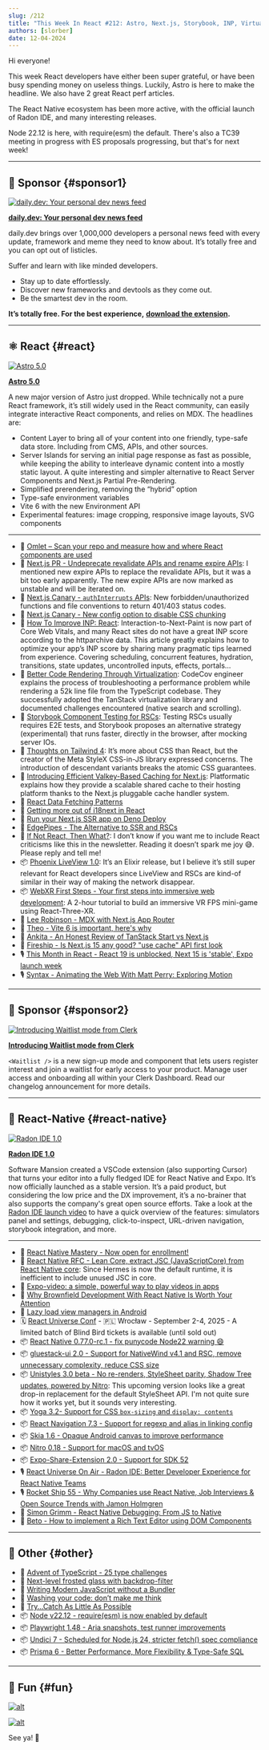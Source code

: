 ```yaml
---
slug: /212
title: "This Week In React #212: Astro, Next.js, Storybook, INP, Virtualization, WebXR, LiveView, Radon, Yoga, Unistyles, gluestack, Expo-Video, Node, Playwright, Prisma, Undici..."
authors: [slorber]
date: 12-04-2024
---
```


Hi everyone!

This week React developers have either been super grateful, or have been busy spending money on useless things. Luckily, Astro is here to make the headline. We also have 2 great React perf articles.

The React Native ecosystem has been more active, with the official launch of Radon IDE, and many interesting releases.

Node 22.12 is here, with require(esm) the default. There's also a TC39 meeting in progress with ES proposals progressing, but that's for next week!

<!-- truncate -->


<Support />

---

## 💸 Sponsor {#sponsor1}

[![daily.dev:  Your personal dev news feed](/emails/issues/212/daily.jpg)](https://daily.dev/w/this-week-in-react)

**[daily.dev: Your personal dev news feed](https://daily.dev/w/this-week-in-react)**

daily.dev brings over 1,000,000 developers a personal news feed with every update, framework and meme they need to know about. It’s totally free and you can opt out of listicles.

Suffer and learn with like minded developers.

- Stay up to date effortlessly.
- Discover new frameworks and devtools as they come out.
- Be the smartest dev in the room.

**It’s totally free. For the best experience,** [**download the extension**](https://chromewebstore.google.com/detail/dailydev-the-homepage-dev/jlmpjdjjbgclbocgajdjefcidcncaied?hl=en)**.**

---

## ⚛️ React {#react}

[![Astro 5.0](/emails/issues/212/astro.jpg)](https://astro.build/blog/astro-5/)

**[Astro 5.0](https://astro.build/blog/astro-5/)**

A new major version of Astro just dropped. While technically not a pure React framework, it’s still widely used in the React community, can easily integrate interactive React components, and relies on MDX. The headlines are:

- Content Layer to bring all of your content into one friendly, type-safe data store. Including from CMS, APIs, and other sources.
- Server Islands for serving an initial page response as fast as possible, while keeping the ability to interleave dynamic content into a mostly static layout. A quite interesting and simpler alternative to React Server Components and Next.js Partial Pre-Rendering.
- Simplified prerendering, removing the “hybrid” option
- Type-safe environment variables
- Vite 6 with the new Environment API
- Experimental features: image cropping, responsive image layouts, SVG components

---

- 💸 [Omlet – Scan your repo and measure how and where React components are used](https://omlet.dev/?utm_campaign=partner_this-week-in-react_newsletter-quick-link-nov-2024)
- 👀 [Next.js PR \- Undeprecate revalidate APIs and rename expire APIs](https://github.com/vercel/next.js/pull/73193): I mentioned new expire APIs to replace the revalidate APIs, but it was a bit too early apparently. The new expire APIs are now marked as unstable and will be iterated on.
- 👀 [Next.js Canary \- `authInterrupts` APIs](https://nextjs.org/docs/canary/app/api-reference/config/next-config-js/authInterrupts): New forbidden/unauthorized functions and file conventions to return 401/403 status codes.
- 👀 [Next.js Canary \- New config option to disable CSS chunking](https://nextjs.org/docs/canary/app/api-reference/config/next-config-js/cssChunking)
- 📜 [How To Improve INP: React](https://kurtextrem.de/posts/improve-inp-react): Interaction-to-Next-Paint is now part of Core Web Vitals, and many React sites do not have a great INP score according to the httparchive data. This article greatly explains how to optimize your app’s INP score by sharing many pragmatic tips learned from experience. Covering scheduling, concurrent features, hydration, transitions, state updates, uncontrolled inputs, effects, portals…
- 📜 [Better Code Rendering Through Virtualization](https://sentry.engineering/blog/better-code-rendering-through-virtualization): CodeCov engineer explains the process of troubleshooting a performance problem while rendering a 52k line file from the TypeScript codebase. They successfully adopted the TanStack virtualization library and documented challenges encountered (native search and scrolling).
- 📜 [Storybook Component Testing for RSCs](https://storybook.js.org/blog/component-testing-rscs/): Testing RSCs usually requires E2E tests, and Storybook proposes an alternative strategy (experimental) that runs faster, directly in the browser, after mocking server IOs.
- 📜 [Thoughts on Tailwind 4](https://nmn.sh/blog/2024-11-30-thoughts-on-tailwind-4): It’s more about CSS than React, but the creator of the Meta StyleX CSS-in-JS library expressed concerns. The introduction of descendant variants breaks the atomic CSS guarantees.
- 📜 [Introducing Efficient Valkey-Based Caching for Next.js](https://blog.platformatic.dev/introducing-efficient-valkey-based-caching-for-nextjs): Platformatic explains how they provide a scalable shared cache to their hosting platform thanks to the Next.js pluggable cache handler system.
- 📜 [React Data Fetching Patterns](https://www.robinwieruch.de/react-data-fetching-patterns/)
- 📜 [Getting more out of i18next in React](https://lingual.dev/blog/getting-more-out-of-i18next-in-react/)
- 📜 [Run your Next.js SSR app on Deno Deploy](https://deno.com/blog/nextjs-on-deno-deploy)
- 📜 [EdgePipes \- The Alternative to SSR and RSCs](https://runspired.com/2024/12/01/edge-pipes.html)
- 📜 [If Not React, Then What?](https://infrequently.org/2024/11/if-not-react-then-what/): I don’t know if you want me to include React criticisms like this in the newsletter. Reading it doesn’t spark me joy 😅. Please reply and tell me\!
- 📦 [Phoenix LiveView 1.0](https://phoenixframework.org/blog/phoenix-liveview-1.0-released): It’s an Elixir release, but I believe it’s still super relevant for React developers since LiveView and RSCs are kind-of similar in their way of making the network disappear.
- 📦 [WebXR First Steps \- Your first steps into immersive web development](https://github.com/meta-quest/webxr-first-steps-react): A 2-hour tutorial to build an immersive VR FPS mini-game using React-Three-XR.
- 🎥 [Lee Robinson \- MDX with Next.js App Router](https://www.youtube.com/watch?v=34bRv6cQezo)
- 🎥 [Theo \- Vite 6 is important, here's why](https://www.youtube.com/watch?v=yT4DWBWm6DM)
- 🎥 [Ankita \- An Honest Review of TanStack Start vs Next.js](https://www.youtube.com/watch?v=D27AfH0pSp8)
- 🎥 [Fireship \- Is Next.js 15 any good? "use cache" API first look](https://www.youtube.com/watch?v=xWkozeculPo)
- 🎙️ [This Month in React \- React 19 is unblocked, Next 15 is 'stable', Expo launch week](https://creators.spotify.com/pod/show/reactiflux/episodes/TMiR-2024-11-React-19-is-unblocked--Next-15-is-stable--Expo-launch-week--The-cool-kids-are-on-BlueSky-e2rn2pu)
- 🎙️ [Syntax \- Animating the Web With Matt Perry: Exploring Motion](https://syntax.fm/show/854/animating-the-web-with-matt-perry-exploring-motion)

<SubscribeFormEmbed placement="middle" />

---

## 💸 Sponsor {#sponsor2}

[![Introducing Waitlist mode from Clerk](/emails/issues/212/clerk.jpg)](https://go.clerk.com/tWHD2yj)

**[Introducing Waitlist mode from Clerk](https://go.clerk.com/tWHD2yj)**

`<Waitlist />` is a new sign-up mode and component that lets users register interest and join a waitlist for early access to your product. Manage user access and onboarding all within your Clerk Dashboard. Read our changelog announcement for more details.

---

## 📱 React-Native {#react-native}

[![Radon IDE 1.0](/emails/issues/212/radon.jpg)](https://ide.swmansion.com/)

**[Radon IDE 1.0](https://ide.swmansion.com/)**

Software Mansion created a VSCode extension (also supporting Cursor) that turns your editor into a fully fledged IDE for React Native and Expo. It’s now officially launched as a stable version. It’s a paid product, but considering the low price and the DX improvement, it’s a no-brainer that also supports the company's great open source efforts. Take a look at the [Radon IDE launch video](https://www.youtube.com/watch?v=07Un9EfE8D4) to have a quick overview of the features: simulators panel and settings, debugging, click-to-inspect, URL-driven navigation, storybook integration, and more.

---

- 💸 [React Native Mastery - Now open for enrollment!](https://notjust.dev/react-native-mastery?utm_source=twir&utm_medium=email)
- 👀 [React Native RFC \- Lean Core, extract JSC (JavaScriptCore) from React Native core](https://github.com/react-native-community/discussions-and-proposals/pull/836): Since Hermes is now the default runtime, it is inefficient to include unused JSC in core.
- 📜 [Expo-video: a simple, powerful way to play videos in apps](https://expo.dev/blog/expo-video-a-simple-powerful-way-to-play-videos-in-apps)
- 📜 [Why Brownfield Development With React Native Is Worth Your Attention](https://www.callstack.com/blog/brownfield-development-with-react-native)
- 📜 [Lazy load view managers in Android](https://yogeshpaliyal.com/quick-tips/rn-tip-lazy-viewmanagers-in-android/)
- 🗓️ [React Universe Conf](https://www.reactuniverseconf.com/?utm_campaign=RUC2025&utm_source=TWIRpartnership&utm_content=savethedate) \- 🇵🇱 Wrocław \- September 2-4, 2025 \- A limited batch of Blind Bird tickets is available (until sold out)
- 📦 [React Native 0.77.0-rc.1 \- fix punycode Node22 warning 😄](https://github.com/facebook/react-native/releases/tag/v0.77.0-rc.1)
- 📦 [gluestack-ui 2.0 \- Support for NativeWind v4.1 and RSC, remove unnecessary complexity, reduce CSS size](https://gluestack.io/blogs/gluestack-ui-v2-stable-release-with-nativewind-v4-1-support)
- 📦 [Unistyles 3.0 beta \- No re-renders, StyleSheet parity, Shadow Tree updates, powered by Nitro](https://www.reactnativecrossroads.com/posts/unistyles-3-preview): This upcoming version looks like a great drop-in replacement for the default StyleSheet API. I'm not quite sure how it works yet, but it sounds very interesting.
- 📦 [Yoga 3.2- Support for CSS `box-sizing` and `display: contents`](https://www.yogalayout.dev/blog/announcing-yoga-3.2)
- 📦 [React Navigation 7.3 \- Support for regexp and alias in linking config](https://reactnavigation.org/docs/configuring-links/#matching-regular-expressions)
- 📦 [Skia 1.6 \- Opaque Android canvas to improve performance](https://github.com/Shopify/react-native-skia/releases/tag/v1.6.0)
- 📦 [Nitro 0.18 \- Support for macOS and tvOS](https://github.com/mrousavy/nitro/releases/tag/v0.18.0)
- 📦 [Expo-Share-Extension 2.0 \- Support for SDK 52](https://github.com/MaxAst/expo-share-extension)
- 🎙️ [React Universe On Air \- Radon IDE: Better Developer Experience for React Native Teams](https://www.youtube.com/watch?v=-GT6DPk2K_s)
- 🎙️ [Rocket Ship 55 \- Why Companies use React Native, Job Interviews & Open Source Trends with Jamon Holmgren](https://share.transistor.fm/s/654cb5cf)
- 🎥 [Simon Grimm \- React Native Debugging: From JS to Native](https://www.youtube.com/watch?v=FXn1vUGCci8)
- 🎥 [Beto \- How to implement a Rich Text Editor using DOM Components](https://www.youtube.com/watch?v=CxORa1tXMjw)

---

## 🔀 Other {#other}

- 🎄 [Advent of TypeScript \- 25 type challenges](https://www.adventofts.com/)
- 📜 [Next-level frosted glass with backdrop-filter](https://www.joshwcomeau.com/css/backdrop-filter/)
- 📜 [Writing Modern JavaScript without a Bundler](https://playfulprogramming.com/posts/modern-js-bundleless)
- 📜 [Washing your code: don’t make me think](https://sapegin.me/blog/dont-make-me-think/)
- 📜 [Try...Catch As Little As Possible](https://www.joshuakgoldberg.com/blog/try-catch-as-little-as-possible/)
- 📦 [Node v22.12 \- require(esm) is now enabled by default](https://nodejs.org/en/blog/release/v22.12.0)
- 📦 [Playwright 1.48 \- Aria snapshots, test runner improvements](https://github.com/microsoft/playwright/releases/tag/v1.49.0)
- 📦 [Undici 7 \- Scheduled for Node.js 24, stricter fetch() spec compliance](https://blog.platformatic.dev/undici-v7-is-here)
- 📦 [Prisma 6 \- Better Performance, More Flexibility & Type-Safe SQL](https://www.prisma.io/blog/prisma-6-better-performance-more-flexibility-and-type-safe-sql)

---

## 🤭 Fun {#fun}

[![alt](/emails/issues/212/meme.jpg)](https://bsky.app/profile/astro.build/post/3lcf2lt6xik2p)

[![alt](/emails/issues/212/meme3.jpg)](https://x.com/MicrosoftEdge/status/1862149469610914126)

See ya! 👋
